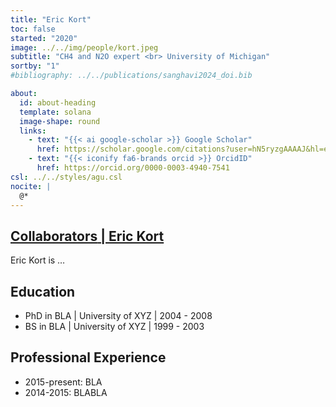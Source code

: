 ---
title: "Eric Kort"
toc: false
started: "2020"
image: ../../img/people/kort.jpeg
subtitle: "CH4 and N2O expert <br> University of Michigan"
sortby: "1"
#bibliography: ../../publications/sanghavi2024_doi.bib

about:
  id: about-heading
  template: solana
  image-shape: round
  links:
    - text: "{{< ai google-scholar >}} Google Scholar"
      href: https://scholar.google.com/citations?user=hN5ryzgAAAAJ&hl=en&oi=ao
    - text: "{{< iconify fa6-brands orcid >}} OrcidID"
      href: https://orcid.org/0000-0003-4940-7541
csl: ../../styles/agu.csl
nocite: |
  @*
---

::::: {.container} 

::: {.listing-header}
## [**Collaborators** | **Eric Kort**](../../team.qmd#collab-team)
::::

:::: {#about-heading}
::: {.about-section} 

Eric Kort is ... 

## Education

- [PhD in BLA]{.fw-bold} | University of XYZ | 2004 - 2008
- [BS in BLA]{.fw-bold} | University of XYZ  | 1999 - 2003  

## Professional Experience

- [2015-present:]{.fw-bold} 	BLA
- [2014-2015:]{.fw-bold} 	BLABLA

:::
::::
:::::
